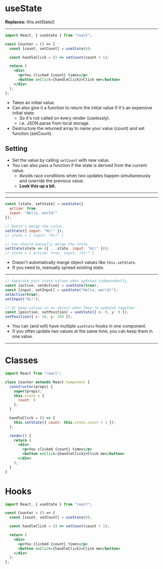 
# useState

**Replaces:** this.setState()

---

```jsx
import React, { useState } from "react";

const Counter = () => {
  const [count, setCount] = useState(0);

  const handleClick = () => setCount(count + 1);

  return (
    <div>
      <p>You clicked {count} times</p>
      <button onClick={handleClick}>Click me</button>
    </div>
  );
};
```

<Notes>

- Takes an initial value.
- Can also give it a function to return the initial value if it's an expensive initial state.
  - So it's not called on every render (uselessly).
  - i.e. JSON.parse from local storage.
- Destructure the returned array to name your value (count) and set function (setCount).

## Setting

- Set the value by calling `setCount` with new value.
- You can also pass a function if the state is derived from the current value.
  - Avoids race conditions when two updates happen simultaneously and override the previous value.
  - **Look this up a bit.**

</Notes>

---

<Counter />

---

```js smaller
const [state, setState] = useState({
  active: true,
  input: "Hello, world!"
});

// Doesn't merge the value.
setState({ input: "Hi!" });
// state = { input: "Hi!" }

// You should manually merge the state.
setState(state => ({ ...state, input: "Hi!" }));
// state = { active: true, input: "Hi!" }
```

<Notes>

- Doesn't automatically merge object values like `this.setState`.
- If you need to, manually spread existing state.

</Notes>

---

```js smaller
// Separate your state values when updated independently.
const [active, setActive] = useState(true);
const [input, setInput] = useState("Hello, world!");
setActive(true);
setInput("Hi!");

// Or keep values in an object when they're updated together.
const [position, setPosition] = useState({ x: 0, y: 0 });
setPosition({ x: 10, y: 100 });
```

<Notes>

- You can (and will) have multiple `useState` hooks in one component.
- If you often update two values at the same time, you can keep them in one value.

</Notes>

---

<Split>

<div>

# Classes

```jsx smaller
import React from "react";

class Counter extends React.Component {
  constructor(props) {
    super(props);
    this.state = {
      count: 0
    };
  }

  handleClick = () => {
    this.setState({ count: this.state.count + 1 });
  };

  render() {
    return (
      <div>
        <p>You clicked {count} times</p>
        <button onClick={handleClick}>Click me</button>
      </div>
    );
  }
}
```

</div>

<div>

# Hooks

```jsx smaller
import React, { useState } from "react";

const Counter = () => {
  const [count, setCount] = useState(0);

  const handleClick = () => setCount(count + 1);

  return (
    <div>
      <p>You clicked {count} times</p>
      <button onClick={handleClick}>Click me</button>
    </div>
  );
};
```

</div>

</Split>
